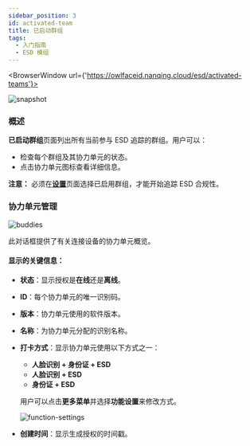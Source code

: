 ```yaml
---
sidebar_position: 3
id: activated-team
title: 已启动群组
tags:
  - 入门指南
  - ESD 模组
---
```



<BrowserWindow url={'https://owlfaceid.nanqing.cloud/esd/activated-teams'}>

![snapshot](/assets/esd/ch/activated-team.png)

</BrowserWindow>

### 概述

**已启动群组**页面列出所有当前参与 ESD 追踪的群组。用户可以：

- 检查每个群组及其协力单元的状态。
- 点击协力单元图标查看详细信息。

**注意：** 必须在[**设置**](/docs/esd/settings)页面选择已启用群组，才能开始追踪 ESD 合规性。

### 协力单元管理

![buddies](/assets/esd/ch/buddies.png)

此对话框提供了有关连接设备的协力单元概览。

#### 显示的关键信息：

- **状态**：显示授权是**在线**还是**离线**。
- **ID**：每个协力单元的唯一识别码。
- **版本**：协力单元使用的软件版本。
- **名称**：为协力单元分配的识别名称。
- **打卡方式**：显示协力单元使用以下方式之一：

  - **人脸识别 + 身份证 + ESD**
  - **人脸识别 + ESD**
  - **身份证 + ESD**

  用户可以点击**更多菜单**并选择**功能设置**来修改方式。

  ![function-settings](/assets/esd/ch/function-settings.png)

- **创建时间**：显示生成授权的时间戳。
